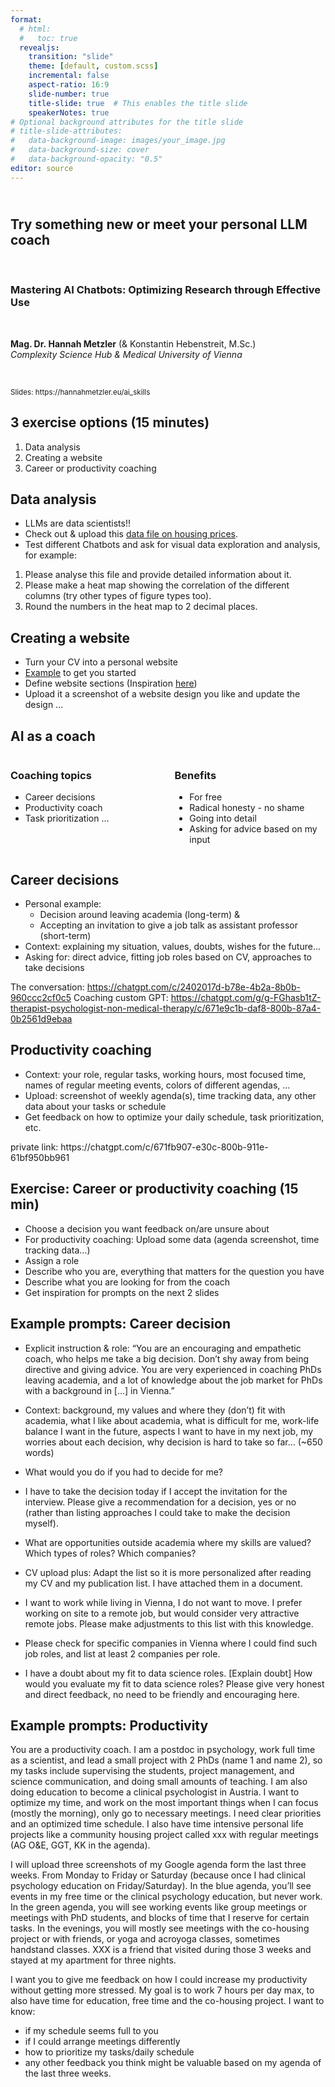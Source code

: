 ```yaml
---
format: 
  # html:
  #   toc: true
  revealjs: 
    transition: "slide"
    theme: [default, custom.scss]
    incremental: false
    aspect-ratio: 16:9
    slide-number: true
    title-slide: true  # This enables the title slide
    speakerNotes: true
# Optional background attributes for the title slide
# title-slide-attributes:
#   data-background-image: images/your_image.jpg
#   data-background-size: cover
#   data-background-opacity: "0.5"
editor: source
---
```


## <br> Try something new or meet your personal LLM coach
<br>

### Mastering AI Chatbots: Optimizing Research through Effective Use

<br>

**Mag. Dr. Hannah Metzler** (& Konstantin Hebenstreit, M.Sc.) <br>
*Complexity Science Hub &  Medical University of Vienna* 

<br>

<small> Slides: https://hannahmetzler.eu/ai_skills </small>


## 3 exercise options (15 minutes)
1. Data analysis
1. Creating a website
1. Career or productivity coaching

## Data analysis
- LLMs are data scientists!!
- Check out & upload this [data file on housing prices](https://github.com/hannahmetzler/ai_skills/blob/main/CodingCoaching/data_housing.csv).
- Test different Chatbots and ask for visual data exploration and analysis, for example: 
1. Please analyse this file and provide detailed information about it.
2. Please make a heat map showing the correlation of the different columns (try other types of figure types too).
3. Round the numbers in the heat map to 2 decimal places.

## Creating a website
- Turn your CV into a personal website
- [Example](https://claude.site/artifacts/50f01821-fb16-4332-b65e-5499c3b71a0f) to get you started
- Define website sections (Inspiration [here](https://hannahmetzler.eu/))
- Upload it a screenshot of a website design you like and update the design
...

## AI as a coach

::: {.columns}

::: {.column width="43%"}
### Coaching topics

- Career decisions
- Productivity coach
- Task prioritization
...
:::

::: {.column width="43%"}
### Benefits

- For free
- Radical honesty - no shame
- Going into detail
- Asking for advice based on my input
:::

:::

## Career decisions

- Personal example:
    -   Decision around leaving academia (long-term) &
    -   Accepting an invitation to give a job talk as assistant professor (short-term)
- Context: explaining my situation, values, doubts, wishes for the future...
- Asking for: direct advice, fitting job roles based on CV, approaches to take decisions

::: notes
The conversation: <https://chatgpt.com/c/2402017d-b78e-4b2a-8b0b-960ccc2cf0c5>
Coaching custom GPT: <https://chatgpt.com/g/g-FGhasb1tZ-therapist-psychologist-non-medical-therapy/c/671e9c1b-daf8-800b-87a4-0b2561d9ebaa>
:::

## Productivity coaching

- Context: your role, regular tasks, working hours, most focused time, names of regular meeting events, colors of different agendas, ...
- Upload: screenshot of weekly agenda(s), time tracking data, any other data about your tasks or schedule
- Get feedback on how to optimize your daily schedule, task prioritization, etc. 

::: notes
private link: https://chatgpt.com/c/671fb907-e30c-800b-911e-61bf950bb961
:::


## Exercise: Career or productivity coaching (15 min)

- Choose a decision you want feedback on/are unsure about
- For productivity coaching: Upload some data (agenda screenshot, time tracking data...)
- Assign a role
- Describe who you are, everything that matters for the question you have
- Describe what you are looking for from the coach
- Get inspiration for prompts on the next 2 slides

## Example prompts: Career decision {.scrollable .smaller}

-   Explicit instruction & role: "You are an encouraging and empathetic coach, who helps me take a big decision. Don't shy away from being directive and giving advice. You are very experienced in coaching PhDs leaving academia, and a lot of knowledge about the job market for PhDs with a background in [...] in Vienna."

-   Context: background, my values and where they (don't) fit with academia, what I like about academia, what is difficult for me, work-life balance I want in the future, aspects I want to have in my next job, my worries about each decision, why decision is hard to take so far... (\~650 words)

-   What would you do if you had to decide for me?

-   I have to take the decision today if I accept the invitation for the interview. Please give a recommendation for a decision, yes or no (rather than listing approaches I could take to make the decision myself).

-   What are opportunities outside academia where my skills are valued? Which types of roles? Which companies?

-   CV upload plus: Adapt the list so it is more personalized after reading my CV and my publication list. I have attached them in a document.

-   I want to work while living in Vienna, I do not want to move. I prefer working on site to a remote job, but would consider very attractive remote jobs. Please make adjustments to this list with this knowledge.

-   Please check for specific companies in Vienna where I could find such job roles, and list at least 2 companies per role. 

- I have a doubt about my fit to data science roles. [Explain doubt] How would you evaluate my fit to data science roles? Please give very honest and direct feedback, no need to be friendly and encouraging here. 

## Example prompts: Productivity {.smaller .scrollable}


You are a productivity coach. I am a postdoc in psychology, work full time as a scientist, and lead a small project with 2 PhDs (name 1 and name 2), so my tasks include supervising the students, project management, and science communication, and doing small amounts of teaching. I am also doing education to become a clinical psychologist in Austria. I want to optimize my time, and work on the most important things when I can focus (mostly the morning), only go to necessary meetings. I need clear priorities and an optimized time schedule.  I also have time intensive personal life projects like a community housing project called xxx with regular meetings (AG O&E, GGT, KK in the agenda). 

I will upload three screenshots of my Google agenda form the last three weeks. From Monday to Friday or Saturday (because once I had clinical psychology education on Friday/Saturday). In the blue agenda, you'll see events in my free time or the clinical psychology education, but never work. In the green agenda, you will see working events like group meetings or meetings with PhD students, and blocks of time that I reserve for certain tasks. In the evenings, you will mostly see meetings with the co-housing project or with friends, or yoga and acroyoga classes, sometimes handstand classes. XXX is a friend that visited during those 3 weeks and stayed at my apartment for three nights.  

I want you to give me feedback on how I could increase my productivity without getting more stressed. My goal is to work 7 hours per day max, to also have time for education, free time and the co-housing project. I want to know: 

- if my schedule seems full to you
- if I could arrange meetings differently
- how to prioritize my tasks/daily schedule
- any other feedback you think might be valuable based on my agenda of the last three weeks. 
